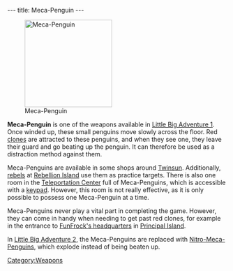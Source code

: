 ---
title: Meca-Penguin
---

[[Image:Meca.gif|right|thumb|200px|Meca-Penguin]]

'''Meca-Penguin''' is one of the weapons available in [[Little Big Adventure 1]]. Once winded up, these small penguins move slowly across the floor. Red [[clone]]s are attracted to these penguins, and when they see one, they leave their guard and go beating up the penguin. It can therefore be used as a distraction method against them.

Meca-Penguins are available in some shops around [[Twinsun]]. Additionally, [[rebels]] at [[Rebellion Island]] use them as practice targets. There is also one room in the [[Teleportation Center]] full of Meca-Penguins, which is accessible with a [[keypad]]. However, this room is not really effective, as it is only possible to possess one Meca-Penguin at a time.

Meca-Penguins never play a vital part in completing the game. However, they can come in handy when needing to get past red clones, for example in the entrance to [[FunFrock's headquarters]] in [[Principal Island]].

In [[Little Big Adventure 2]], the Meca-Penguins are replaced with [[Nitro-Meca-Penguin]]s, which explode instead of being beaten up.

[[Category:Weapons]]